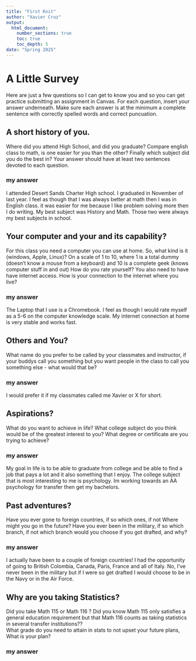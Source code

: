 ```yaml
---
title: "First Knit"
author: "Xavier Cruz"
output: 
  html_document:
    number_sections: true
    toc: true
    toc_depth: 5
date: "Spring 2025"   
---
```


# A Little Survey

Here are just a few questions so I can get to know you and so you can get practice submitting an assignment in Canvas.  For each question, insert your answer underneath. Make sure each answer is at the minimum a complete sentence with correctly spelled words and correct puncuation. 

## A short history of you.  
Where did you attend High School, and did you graduate? Compare english class to math, is one easier for you than the other? Finally which subject did you do the best in? Your answer should have at least two sentences devoted to each question.  
  
### my answer 

 I attended Desert Sands Charter High school. I graduated in November of last year. 
 I feel as though that I was always better at math then I was in English class. it was easier for me because I like problem solving more then I do writing. 
 My best subject was History and Math. Those two were always my best subjects in school.

     


## Your computer and your and its capability?  
 For this class  you need a computer you can use at home.  So, what kind is it (windows, Apple, Linux)?  On a scale of 1 to 10, where 1 is a total dummy (doesn't know a mouse from a keyboard) and 10 is a complete geek (knows computer stuff in and out) How do you rate yourself?  You also need to have have internet access. How is your connection to the internet where you live?

### my answer   
  
   The Laptop that I use is a Chromebook. I feel as though I would rate myself as a 5-6 on the computer knowledge scale. My internet connection at home is very stable and works fast.

## Others and You?   
What name do you prefer to be called by your classmates and instructor, if your buddys call you something but you want people in the class to call you something else - what would that be? 

### my answer     
  
   I would prefer it if my classmates called me Xavier or X for short.
 




## Aspirations?   
What do you want to achieve in life?  What college subject do you think would be of the greatest interest to you? What degree or certificate are you trying to achieve?

### my answer     
  
  My goal in life is to be able to graduate from college and be able to find a job that pays a lot and it also something that I enjoy. The college subject that is most interesting to me is psychology. Im working towards an AA psychology for transfer then get my bachelors.
 




## Past adventures?  
Have you ever gone to foreign countries, if so which ones, if not Where might you go in the future?  Have you ever been in the military, if so which branch, if not which branch would you choose if you got drafted, and why?

### my answer     
  
  I actually have been to a couple of foreign countries! I had the opportunity of going to British Colombia, Canada, Paris, France and all of Italy. 
  No, I've never been in the military but if I were so get drafted I would choose to be in the Navy or in the Air Force.
  




## Why are you taking Statistics?  
Did you take Math 115 or Math 116 ?  Did you know Math 115 only satisfies a general education requirement but that Math 116 counts as taking statistics in several transfer institutions??  
What grade do you need to attain in stats to not upset your future plans, What is your plan?  
 

### my answer     
  
   
 






  




